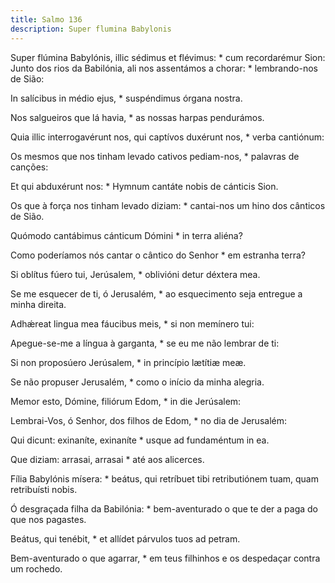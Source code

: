 ```yaml
---
title: Salmo 136
description: Super flumina Babylonis
---
```


<div class="side-by-side not-content">

Super flúmina Babylónis, illic sédimus et flévimus: * cum recordarémur Sion:
  Junto dos rios da Babilónia, ali nos assentámos a chorar: * lembrando-nos de
    Sião:

In salícibus in médio ejus, * suspéndimus órgana nostra.

Nos salgueiros que lá havia, * as nossas harpas pendurámos.

Quia illic interrogavérunt nos, qui captívos duxérunt nos, * verba
    cantiónum:

Os mesmos que nos tinham levado cativos pediam-nos, * palavras de canções:

Et qui abduxérunt nos: * Hymnum cantáte nobis de cánticis Sion.

Os que à força nos tinham levado diziam: * cantai-nos um hino dos cânticos
    de Sião.

Quómodo cantábimus cánticum Dómini * in terra aliéna?

Como poderíamos nós cantar o cântico do Senhor * em estranha terra?

Si oblítus fúero tui, Jerúsalem, * oblivióni detur déxtera mea.

Se me esquecer de ti, ó Jerusalém, * ao esquecimento seja entregue a minha
    direita.

Adhǽreat lingua mea fáucibus meis, * si non memínero tui:

Apegue-se-me a língua à garganta, * se eu me não lembrar de ti:

Si non proposúero Jerúsalem, * in princípio lætítiæ meæ.

Se não propuser Jerusalém, * como o início da minha alegria.

Memor esto, Dómine, filiórum Edom, * in die Jerúsalem:

Lembrai-Vos, ó Senhor, dos filhos de Edom, * no dia de Jerusalém:

Qui dicunt: exinaníte, exinaníte * usque ad fundaméntum in ea.

Que diziam: arrasai, arrasai * até aos alicerces.

Fília Babylónis mísera: * beátus, qui retríbuet tibi retributiónem tuam,
    quam retribuísti nobis.

Ó desgraçada filha da Babilónia: * bem-aventurado o que te der a paga do que
    nos pagastes.

Beátus, qui tenébit, * et allídet párvulos tuos ad petram.

Bem-aventurado o que agarrar, * em teus filhinhos e os despedaçar contra um
    rochedo.

</div>
